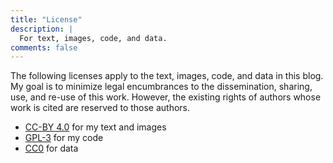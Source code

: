 ```yaml
---
title: "License"
description: |
  For text, images, code, and data.
comments: false
---
```


The following licenses apply to the text, images, code, and data in this blog. My goal is to minimize legal encumbrances to the dissemination, sharing, use, and re-use of this work. However, the existing rights of authors whose work is cited are reserved to those authors.

- [CC-BY 4.0](https://creativecommons.org/licenses/by/4.0/legalcode) for my text and images  
- [GPL-3](https://www.r-project.org/Licenses/GPL-3) for my code  
- [CC0](https://wiki.creativecommons.org/wiki/CC0_use_for_data) for data  
